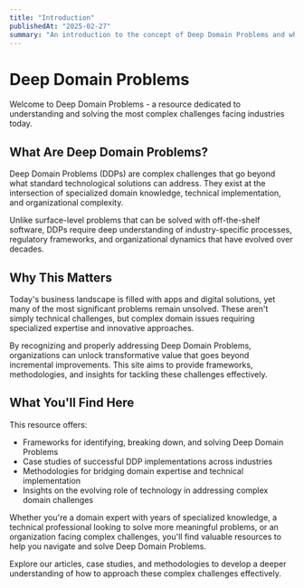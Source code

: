 ```yaml
---
title: "Introduction"
publishedAt: "2025-02-27"
summary: "An introduction to the concept of Deep Domain Problems and why they matter in today's technological landscape."
---
```


# Deep Domain Problems

Welcome to Deep Domain Problems - a resource dedicated to understanding and solving the most complex challenges facing industries today.

## What Are Deep Domain Problems?

Deep Domain Problems (DDPs) are complex challenges that go beyond what standard technological solutions can address. They exist at the intersection of specialized domain knowledge, technical implementation, and organizational complexity.

Unlike surface-level problems that can be solved with off-the-shelf software, DDPs require deep understanding of industry-specific processes, regulatory frameworks, and organizational dynamics that have evolved over decades.

## Why This Matters

Today's business landscape is filled with apps and digital solutions, yet many of the most significant problems remain unsolved. These aren't simply technical challenges, but complex domain issues requiring specialized expertise and innovative approaches.

By recognizing and properly addressing Deep Domain Problems, organizations can unlock transformative value that goes beyond incremental improvements. This site aims to provide frameworks, methodologies, and insights for tackling these challenges effectively.

## What You'll Find Here

This resource offers:

- Frameworks for identifying, breaking down, and solving Deep Domain Problems
- Case studies of successful DDP implementations across industries
- Methodologies for bridging domain expertise and technical implementation
- Insights on the evolving role of technology in addressing complex domain challenges

Whether you're a domain expert with years of specialized knowledge, a technical professional looking to solve more meaningful problems, or an organization facing complex challenges, you'll find valuable resources to help you navigate and solve Deep Domain Problems.

Explore our articles, case studies, and methodologies to develop a deeper understanding of how to approach these complex challenges effectively.
